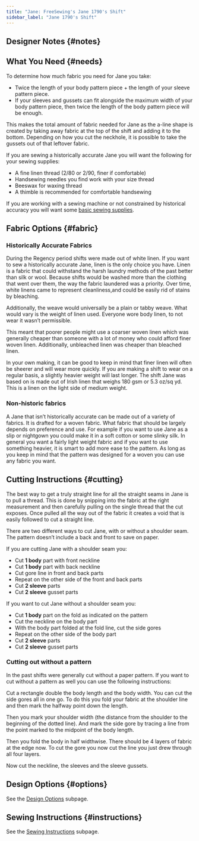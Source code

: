 ```yaml
---
title: "Jane: FreeSewing's Jane 1790's Shift"
sidebar_label: "Jane 1790's Shift"
---
```



<DocusaurusDoc>
  <DesignInfo design="jane" noDocsLink />
</DocusaurusDoc>

## Designer Notes {#notes}

<Notes />

## What You Need {#needs}

To determine how much fabric you need for Jane you take:

- Twice the length of your body pattern piece + the length of your sleeve
  pattern piece.
- If your sleeves and gussets can fit alongside the maximum width of your body
  pattern piece, then twice the length of the body pattern piece will be
  enough.

This makes the total amount of fabric needed for Jane as the a-line shape is
created by taking away fabric at the top of the shift and adding it to the
bottom. Depending on how you cut the neckhole, it is possible to take the
gussets out of that leftover fabric.

If you are sewing a historically accurate Jane you will want the following for
your sewing supplies:

- A fine linen thread (2/80 or 2/90, finer if comfortable)
- Handsewing needles you find work with your size thread
- Beeswax for waxing thread
- A thimble is recommended for comfortable handsewing

If you are working with a sewing machine or not constrained by historical
accuracy you will want some [basic sewing
supplies](/docs/sewing/basic-sewing-supplies).

## Fabric Options {#fabric}

### Historically Accurate Fabrics

During the Regency period shifts were made out of white linen. If you want to
sew a historically accurate Jane, linen is the only choice you have. Linen is a
fabric that could withstand the harsh laundry methods of the past better than
silk or wool. Because shifts would be washed more than the clothing that went
over them, the way the fabric laundered was a priority. Over time, white linens
came to represent cleanliness,and could be easily rid of stains by bleaching.

Additionally, the weave would universally be a plain or tabby weave. What would
vary is the weight of linen used. Everyone wore body linen, to not wear it
wasn’t permissible.

This meant that poorer people might use a coarser woven linen which was
generally cheaper than someone with a lot of money who could afford finer woven
linen. Additionally, unbleached linen was cheaper than bleached linen.

In your own making, it can be good to keep in mind that finer linen will often
be sheerer and will wear more quickly. If you are making a shift to wear on a
regular basis, a slightly heavier weight will last longer. The shift Jane was
based on is made out of Irish linen that weighs 180 gsm or 5.3 oz/sq yd. This
is a linen on the light side of medium weight.

### Non-historic fabrics

A Jane that isn’t historically accurate can be made out of a variety of
fabrics. It is drafted for a woven fabric. What fabric that should be largely
depends on preference and use. For example if you want to use Jane as a slip or
nightgown you could make it in a soft cotton or some slinky silk. In general
you want a fairly light weight fabric and if you want to use something heavier,
it is smart to add more ease to the pattern. As long as you keep in mind that
the pattern was designed for a woven you can use any fabric you want.

## Cutting Instructions {#cutting}

The best way to get a truly straight line for all the straight seams in Jane is
to pull a thread. This is done by snipping into the fabric at the right
measurement and then carefully pulling on the single thread that the cut
exposes. Once pulled all the way out of the fabric it creates a void that is
easily followed to cut a straight line.

There are two different ways to cut Jane, with or without a shoulder seam. The
pattern doesn’t include a back and front to save on paper.

If you are cutting Jane with a shoulder seam you:

- Cut **1 body** part with front neckline
- Cut **1 body** part with back neckline
- Cut gore line in front and back parts
- Repeat on the other side of the front and back parts
- Cut **2 sleeve** parts
- Cut **2 sleeve** gusset parts

If you want to cut Jane without a shoulder seam you:

- Cut **1 body** part on the fold as indicated on the pattern
- Cut the neckline on the body part
- With the body part folded at the fold line, cut the side gores
- Repeat on the other side of the body part
- Cut **2 sleeve** parts
- Cut **2 sleeve** gusset parts

### Cutting out without a pattern

In the past shifts were generally cut without a paper pattern. If you want to
cut without a pattern as well you can use the following instructions:

Cut a rectangle double the body length and the body width. You can cut the side
gores all in one go. To do this you fold your fabric at the shoulder line and
then mark the halfway point down the length.

Then you mark your shoulder width (the distance from the shoulder to the
beginning of the dotted line). And mark the side gore by tracing a line from
the point marked to the midpoint of the body length.

Then you fold the body in half widthwise. There should be 4 layers of fabric at
the edge now. To cut the gore you now cut the line you just drew through all
four layers.

Now cut the neckline, the sleeves and the sleeve gussets.

## Design Options {#options}

<MiniTip>See the [Design Options](/docs/designs/jane/options/) subpage.</MiniTip>

## Sewing Instructions {#instructions}

<MiniTip>See the [Sewing Instructions](/docs/designs/jane/instructions/) subpage.</MiniTip>
